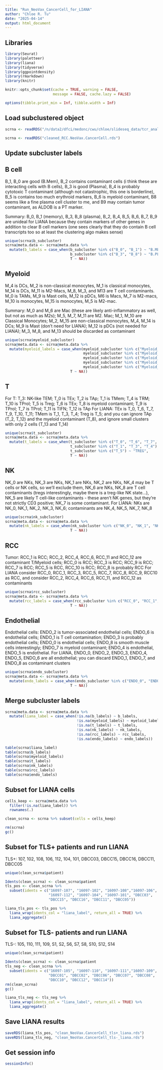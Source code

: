 ```yaml
---
title: "Run_NeoVax_CancerCell_for_LIANA"
author: "Chloe R. Tu"
date: "2025-04-14"
output: html_document
---
```


## Libraries
```r
library(Seurat)
library(paletteer)
library(liana)
library(tidyverse)
library(ggpointdensity)
library(rmarkdown)
library(knitr)

knitr::opts_chunk$set(cache = TRUE, warning = FALSE, 
                      message = FALSE, cache.lazy = FALSE)

options(tibble.print_min = Inf, tibble.width = Inf)
```

## Load subclustered object
```r
scrna <- readRDS("/n/data2/dfci/medonc/cwu/chloe/slideseq_data/tcr_analysis/RCC_neovax_pucks/analysis_110624/objects/04_liana/cleaned_RCC.NeoVax.CancerCell.rds")
```
```r
scrna <- readRDS("cleaned_RCC.NeoVax.CancerCell.rds")
```

## Update subcluster labels
## B cell
B_1, B_0 are good (B.Mem), B_2 contains contaminant cells (i think these are interacting cells with B cells), B_3 is good (Plasma), B_4 is probably cytotoxic T contaminant (although not catastrophic, this one is borderline), B_5 is contains too much erythroid markers,  B_6 is myeloid contaminant, B8 seems like a fine plasma cell cluster to me, and B9 may contain tumor contaminant, as ALDOB is a PT marker. 

Summary: B_0, B_1 (memory), B_3, B_8 (plasma), B_2, B_4, B_5, B_6, B_7, B_9 are unideal for LIANA because they contain markers of other genes in addition to clear B cell markers (one sees clearly that they do contain B cell transcripts too so at least the clustering algo makes sense)
```r
unique(scrna$b_subcluster)
scrna@meta.data <- scrna@meta.data %>%
  mutate(b_labels = case_when(b_subcluster %in% c("B_0", "B_1") ~ "B.MEM",
                              b_subcluster %in% c("B_3", "B_8") ~ "B.PLASMA",
                              T ~ NA))
```

## Myeloid
M_4 is DCs, M_2 is non-classical monocytes, M_1 is classical monocytes, M_14 is DCs, M_11 is M2-Macs, M_8, M_3, and M13 are T cell contaminants. M_0 is TAMs, M_9 is Mast cells, M_12 is pDCs, M6 is Macs, M_7 is M2-macs, M_10 is monocytes, M_15 is monocytes, M_5 is M2-mac.

Summary: M_0 and M_6 are Mac (these are likely anti-inflammatory as well, but not as much as M2s); M_5, M_7, M_11 are M2. Mac; M_1, M_10 are Classical Monocytes; M_2, M_15 are non-classical monocytes, M_4, M_14 is DCs; M_9 is Mast (don't need for LIANA); M_12 is pDCs (not needed for LIANA); M_3, M_8, and M_13 should be discarded as contaminant
```r
unique(scrna$myeloid_subcluster)
scrna@meta.data <- scrna@meta.data %>%
  mutate(myeloid_labels = case_when(myeloid_subcluster %in% c("Myeloid_0", "Myeloid_6") ~ "MAC",
                                    myeloid_subcluster %in% c("Myeloid_5", "Myeloid_7", "Myeloid_11") ~ "M2.MAC",
                                    myeloid_subcluster %in% c("Myeloid_1", "Myeloid_10") ~ "MONO.CLASS",
                                    myeloid_subcluster %in% c("Myeloid_2", "Myeloid_15") ~ "MONO.NONCLASS",
                                    myeloid_subcluster %in% c("Myeloid_4", "Myeloid_14") ~ "DC",
                              T ~ NA))
```

## T
For T: T_3: NK-like TEM; T_0 is TEx; T_2 is TAp; T_1 is TMem; T_4 is TRM; T_10 is TProl; T_5 is Treg; T_6 is TEx; T_8 is myeloid contaminant; T_9 is TProl; T_7 is TProl; T_11 is TIFN; T_12 is TAp
For LIANA: TEx is T_0, T_6, T_7, T_9, T_10, T_11; TMem is T_1, T_3, T_4; Treg is T_5; and you can ignore TAp (T_2, T_12) and the myeloid contaminant (T_8), and ignore small clusters with only 2 cells (T_13 and T_14)
```r
unique(scrna$t_subcluster)
scrna@meta.data <- scrna@meta.data %>%
  mutate(t_labels = case_when(t_subcluster %in% c("T_0", "T_6", "T_7", "T_9", "T_10", "T_11") ~ "TEX",
                              t_subcluster %in% c("T_1", "T_3", "T_4") ~ "TMEM",
                              t_subcluster %in% c("T_5") ~ "TREG",
                              T ~ NA))
```

## NK
NK_0 are NKs, NK_3 are NKs, NK_1 are NKs, NK_2 are NKs, NK_4 may be T cells or NK cells, so we'll exclude them, NK_6 are NKs, NK_8 are T cell contaminants (tregs interestingly, maybe there is a treg-like NK state...), NK_5 are likely T cell-like contaminants - these aren't NK genes, but they're not strictly CD3 positive; NK_7 is some contaminant.
For LIANA: NKs are NK_0, NK_1, NK_2, NK_3, NK_6; contaminants are NK_4, NK_5, NK_7, NK_8
```r
unique(scrna$nk_subcluster)
scrna@meta.data <- scrna@meta.data %>%
  mutate(nk_labels = case_when(nk_subcluster %in% c("NK_0", "NK_1", "NK_2", "NK_3", "NK_6") ~ "NK",
                              T ~ NA))
```

## RCC
Tumor: RCC_1 is RCC; RCC_2,  RCC_4, RCC_6, RCC_11 and RCC_12 are contaminant T/Myeloid cells; RCC_0 is RCC; RCC_3 is RCC; RCC_9 is RCC; RCC_7 is RCC; RCC_5 is RCC, RCC_10 is RCC; RCC_8 is probably RCC
For LIANA consider RCC_0, RCC_1, RCC_3, RCC_5, RCC_7, RCC_8, RCC_9, RCC10 as RCC, and consider RCC_2, RCC_4, RCC_6, RCC_11, and RCC_12 as contaminants
```r
unique(scrna$rcc_subcluster)
scrna@meta.data <- scrna@meta.data %>%
  mutate(rcc_labels = case_when(rcc_subcluster %in% c("RCC_0", "RCC_1", "RCC_3", "RCC_5", "RCC_7", "RCC_8", "RCC_9", "RCC_10") ~ "RCC",
                              T ~ NA))
```

## Endothelial
Endothelial cells: ENDO_2 is tumor-associated endothelial cells; ENDO_6 is endothelial cells; ENDO_1 is T cell contamination; ENDO_3 is probably endothelial cells; ENDO_0 is endothelial cells; ENDO_8 is smooth muscle cells interestingly; ENDO_7 is myeloid contaminant; ENDO_4 is endothelial, ENDO_5 is endothelial. 
For LIANA, ENDO_0, ENDO_2, ENDO_3, ENDO_4, ENDO_5, ENDO_6 are all endothelial; you can discard ENDO_1, ENDO_7, and ENDO_8 as contaminant clusters
```r
unique(scrna$endo_subcluster)
scrna@meta.data <- scrna@meta.data %>%
  mutate(endo_labels = case_when(endo_subcluster %in% c("ENDO_0", "ENDO_2", "ENDO_3", "ENDO_4", "ENDO_5", "ENDO_6") ~ "ENDO",
                              T ~ NA))
```

## Merge subcluster labels
```r
scrna@meta.data <- scrna@meta.data %>%
  mutate(liana_label = case_when(!is.na(b_labels) ~ b_labels,
                                 !is.na(myeloid_labels) ~ myeloid_labels,
                                 !is.na(t_labels) ~ t_labels,
                                 !is.na(nk_labels) ~ nk_labels,
                                 !is.na(rcc_labels) ~ rcc_labels,
                                 !is.na(endo_labels) ~ endo_labels))

table(scrna$liana_label)
table(scrna$b_labels)
table(scrna$myeloid_labels)
table(scrna$t_labels)
table(scrna$nk_labels)
table(scrna$rcc_labels)
table(scrna$endo_labels)
```

## Subset for LIANA cells
```r
cells_keep <- scrna@meta.data %>%
  filter(!is.na(liana_label)) %>%
  rownames(.)

clean_scrna <- scrna %>% subset(cells = cells_keep)

rm(scrna)
gc()
```

## Subset for TLS+ patients and run LIANA
TLS+: 107, 102, 108, 106, 112, 104, 101, DBCC03, DBCC15, DBCC16, DBCC11, DBCC05
```r
unique(clean_scrna$patient)

Idents(clean_scrna) <- clean_scrna$patient
tls_pos <- clean_scrna %>% 
  subset(idents = c("16097-107", "16097-102", "16097-108","16097-106", 
                    "16097-112", "16097-104", "16097-101", "DBCC03", 
                    "DBCC15", "DBCC16", "DBCC11", "DBCC05"))

liana_tls_pos <- tls_pos %>%
  liana_wrap(idents_col = "liana_label", return_all = TRUE) %>%
  liana_aggregate()
```


## Subset for TLS- patients and run LIANA
TLS-: 105, 110, 111, 109, S1, S2, S6, S7, S8, S10, S12, S14
```r
unique(clean_scrna$patient)

Idents(clean_scrna) <- clean_scrna$patient
tls_neg <- clean_scrna %>% 
  subset(idents = c("16097-105", "16097-110", "16097-111","16097-109", 
                    "DBCC01", "DBCC02", "DBCC06", "DBCC07", "DBCC08", 
                    "DBCC10", "DBCC12", "DBCC14"))
rm(clean_scrna)
gc()

liana_tls_neg <- tls_neg %>%
  liana_wrap(idents_col = "liana_label", return_all = TRUE) %>%
  liana_aggregate()
```

## Save LIANA results
```r
saveRDS(liana_tls_pos, "clean_NeoVax.CancerCell_tls+_liana.rds")
saveRDS(liana_tls_neg, "clean_NeoVax.CancerCell_tls-_liana.rds")
```

## Get session info
```r
sessionInfo()
```


